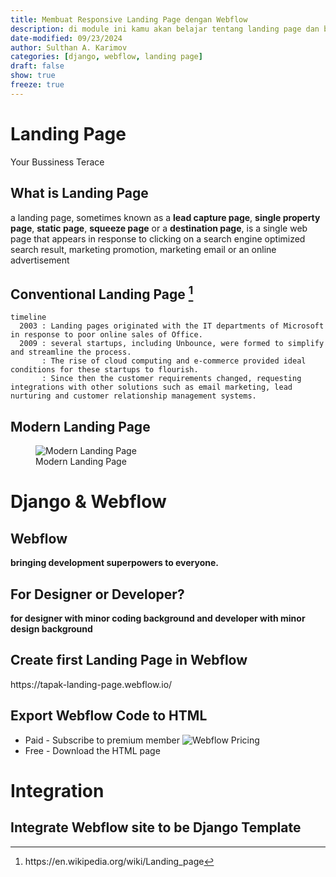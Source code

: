 ```yaml
---
title: Membuat Responsive Landing Page dengan Webflow
description: di module ini kamu akan belajar tentang landing page dan bagaimana membangun landing page pertamamu dengan webflow
date-modified: 09/23/2024
author: Sulthan A. Karimov
categories: [django, webflow, landing page]
draft: false
show: true
freeze: true
---
```


# Landing Page
Your Bussiness Terace

## What is Landing Page
a landing page, sometimes known as a **lead capture page**, **single property page**, **static page**, **squeeze page** or a **destination page**, is a single web page that appears in response to clicking on a search engine optimized search result, marketing promotion, marketing email or an online advertisement

## Conventional Landing Page ^[https://en.wikipedia.org/wiki/Landing_page]
```mermaid
timeline
  2003 : Landing pages originated with the IT departments of Microsoft in response to poor online sales of Office.
  2009 : several startups, including Unbounce, were formed to simplify and streamline the process.
       : The rise of cloud computing and e-commerce provided ideal conditions for these startups to flourish.
       : Since then the customer requirements changed, requesting integrations with other solutions such as email marketing, lead nurturing and customer relationship management systems.
```

## Modern Landing Page
![Modern Landing Page](assets/modern_landing_page.png)

# Django & Webflow

## Webflow
:::{div}
**bringing development superpowers to everyone.**
:::

## For Designer or Developer?
:::{div}
**for designer with minor coding background and developer with minor design background**
:::

## Create first Landing Page in Webflow
:::{div}
https://tapak-landing-page.webflow.io/
:::

## Export Webflow Code to HTML
* Paid - Subscribe to premium member
  ![Webflow Pricing](assets/webflow_pricing.png)
* Free - Download the HTML page

# Integration

## Integrate Webflow site to be Django Template
